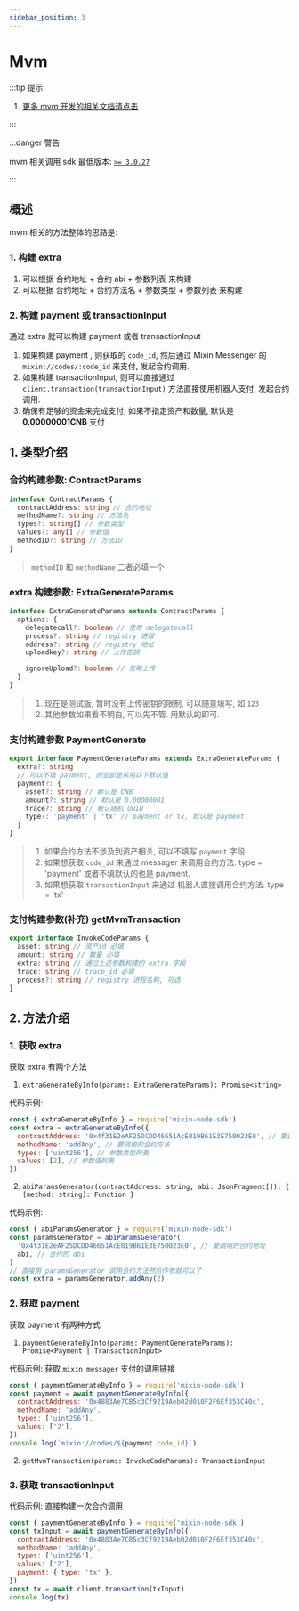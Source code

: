 ```yaml
---
sidebar_position: 3
---
```


# Mvm

:::tip 提示

1. [更多 mvm 开发的相关文档请点击](https://mvm.dev/zh/reference/intro.html)

:::

:::danger 警告

mvm 相关调用 sdk 最低版本: [`>= 3.0.27`](https://www.npmjs.com/package/mixin-node-sdk)

:::

## 概述

mvm 相关的方法整体的思路是:

### 1. 构建 **extra**

1. 可以根据 合约地址 + 合约 abi + 参数列表 来构建
2. 可以根据 合约地址 + 合约方法名 + 参数类型 + 参数列表 来构建

### 2. 构建 **payment** 或 **transactionInput**

通过 extra 就可以构建 payment 或者 transactionInput

1. 如果构建 payment , 则获取的 `code_id`, 然后通过 Mixin Messenger 的 `mixin://codes/:code_id` 来支付, 发起合约调用.
2. 如果构建 transactionInput, 则可以直接通过 `client.transaction(transactionInput)` 方法直接使用机器人支付, 发起合约调用.
3. 确保有足够的资金来完成支付, 如果不指定资产和数量, 默认是 **0.00000001CNB** 支付

## 1. 类型介绍

### 合约构建参数: **ContractParams**

```ts
interface ContractParams {
  contractAddress: string // 合约地址
  methodName?: string // 方法名
  types?: string[] // 参数类型
  values?: any[] // 参数值
  methodID?: string // 方法ID
}
```

> `methodID` 和 `methodName` 二者必填一个

### extra 构建参数: **ExtraGenerateParams**

```ts
interface ExtraGenerateParams extends ContractParams {
  options: {
    delegatecall?: boolean // 使用 delegatecall
    process?: string // registry 进程
    address?: string // registry 地址
    uploadkey?: string // 上传密钥

    ignoreUpload?: boolean // 忽略上传
  }
}
```

> 1. 现在是测试版, 暂时没有上传密钥的限制, 可以随意填写, 如 `123`
> 2. 其他参数如果看不明白, 可以先不管. 用默认的即可.

### 支付构建参数 **PaymentGenerate**

```ts
export interface PaymentGenerateParams extends ExtraGenerateParams {
  extra?: string
  // 可以不填 payment, 则全部是采用以下默认值
  payment?: {
    asset?: string // 默认是 CNB
    amount?: string // 默认是 0.00000001
    trace?: string // 默认随机 UUID
    type?: 'payment' | 'tx' // payment or tx, 默认是 payment
  }
}
```

> 1. 如果合约方法不涉及到资产相关, 可以不填写 `payment` 字段.
> 2. 如果想获取 `code_id` 来通过 messager 来调用合约方法. type = 'payment' 或者不填默认的也是 payment.
> 3. 如果想获取 `transactionInput` 来通过 机器人直接调用合约方法. type = 'tx'

### 支付构建参数(补充) **getMvmTransaction**

```ts
export interface InvokeCodeParams {
  asset: string // 资产id 必填
  amount: string // 数量 必填
  extra: string // 通过上述参数构建的 extra 字段
  trace: string // trace_id 必填
  process?: string // registry 进程名称, 可选
}
```

## 2. 方法介绍

### 1. 获取 extra

获取 extra 有两个方法

1. `extraGenerateByInfo(params: ExtraGenerateParams): Promise<string>`

代码示例:

```js
const { extraGenerateByInfo } = require('mixin-node-sdk')
const extra = extraGenerateByInfo({
  contractAddress: '0x4f31E2eAF25DCDD46651AcE019B61E3E750023E0', // 要调用的合约地址
  methodName: 'addAny', // 要调用的合约方法
  types: ['uint256'], // 参数类型列表
  values: [2], // 参数值列表
})
```

2. `abiParamsGenerator(contractAddress: string, abi: JsonFragment[]): { [method: string]: Function }`

代码示例:

```js
const { abiParamsGenerator } = require('mixin-node-sdk')
const paramsGenerator = abiParamsGenerator(
  '0x4f31E2eAF25DCDD46651AcE019B61E3E750023E0', // 要调用的合约地址
  abi, // 合约的 abi
)
// 直接用 paramsGenerator 调用合约方法然后传参就可以了
const extra = paramsGenerator.addAny(2)
```

### 2. 获取 payment

获取 payment 有两种方式

1. `paymentGenerateByInfo(params: PaymentGenerateParams): Promise<Payment | TransactionInput>`

代码示例: 获取 `mixin messager` 支付的调用链接

```js
const { paymentGenerateByInfo } = require('mixin-node-sdk')
const payment = await paymentGenerateByInfo({
  contractAddress: '0x4883Ae7CB5c3Cf9219Aeb02d010F2F6Ef353C40c',
  methodName: 'addAny',
  types: ['uint256'],
  values: ['2'],
})
console.log(`mixin://codes/${payment.code_id}`)
```

2. `getMvmTransaction(params: InvokeCodeParams): TransactionInput`

### 3. 获取 transactionInput

代码示例: 直接构建一次合约调用

```js
const { paymentGenerateByInfo } = require('mixin-node-sdk')
const txInput = await paymentGenerateByInfo({
  contractAddress: '0x4883Ae7CB5c3Cf9219Aeb02d010F2F6Ef353C40c',
  methodName: 'addAny',
  types: ['uint256'],
  values: ['2'],
  payment: { type: 'tx' },
})
const tx = await client.transaction(txInput)
console.log(tx)
```
